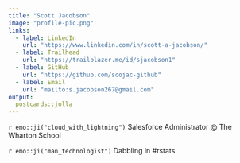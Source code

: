 ```yaml
---
title: "Scott Jacobson"
image: "profile-pic.png"
links:
  - label: LinkedIn
    url: "https://www.linkedin.com/in/scott-a-jacobson/"
  - label: Trailhead
    url: "https://trailblazer.me/id/sjacobson1"
  - label: GitHub
    url: "https://github.com/scojac-github"
  - label: Email
    url: "mailto:s.jacobson267@gmail.com"
output:
  postcards::jolla
---
```

 
`r emo::ji("cloud_with_lightning")` Salesforce Administrator @ The Wharton School

`r emo::ji("man_technologist")` Dabbling in #rstats
